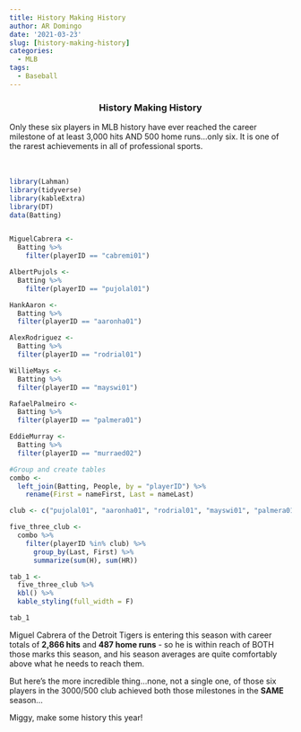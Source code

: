 ```yaml
---
title: History Making History
author: AR Domingo
date: '2021-03-23'
slug: [history-making-history]
categories:
  - MLB
tags:
  - Baseball
---
```



<center>
### History Making History
</center>


Only these six players in MLB history have ever reached the career milestone of at least 3,000 hits AND 500 home runs...only six.  It is one of the rarest achievements in all of professional sports.<br><br><br>


```r


library(Lahman)
library(tidyverse)
library(kableExtra)
library(DT)
data(Batting)


MiguelCabrera <- 
  Batting %>% 
    filter(playerID == "cabremi01") 

AlbertPujols <- 
  Batting %>% 
    filter(playerID == "pujolal01")

HankAaron <- 
  Batting %>% 
  filter(playerID == "aaronha01")

AlexRodriguez <- 
  Batting %>% 
  filter(playerID == "rodrial01")

WillieMays <- 
  Batting %>% 
  filter(playerID == "mayswi01")

RafaelPalmeiro <- 
  Batting %>% 
  filter(playerID == "palmera01")

EddieMurray <- 
  Batting %>% 
  filter(playerID == "murraed02") 


```



```r


#Group and create tables
combo <- 
  left_join(Batting, People, by = "playerID") %>% 
    rename(First = nameFirst, Last = nameLast)

club <- c("pujolal01", "aaronha01", "rodrial01", "mayswi01", "palmera01", "murraed02")

five_three_club <- 
  combo %>% 
    filter(playerID %in% club) %>% 
      group_by(Last, First) %>% 
      summarize(sum(H), sum(HR))

tab_1 <- 
  five_three_club %>% 
  kbl() %>% 
  kable_styling(full_width = F)

tab_1

```




Miguel Cabrera of the Detroit Tigers is entering this season with career totals of **2,866 hits** and **487 home runs** - so he is within reach of BOTH those marks this season, and his season averages are quite comfortably above what he needs to reach them.<br>

But here's the more incredible thing...none, not a single one, of those six players in the 3000/500 club achieved both those milestones in the **SAME** season...<br>

Miggy, make some history this year!  